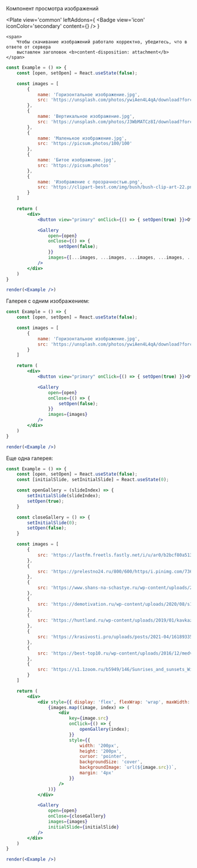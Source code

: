 
Компонент просмотра изображений

<Plate
    view='common'
    leftAddons={
        <Badge view='icon' iconColor='secondary' content={<InformationCircleMIcon />} />
    }
>
    <span>
        Чтобы скачивание изображений работало корректно, убедитесь, что в ответе от сервера
        выставлен заголовок <b>content-disposition: attachment</b>
    </span>
</Plate>

```jsx live
const Example = () => {
    const [open, setOpen] = React.useState(false);

    const images = [
        {
            name: 'Горизонтальное изображение.jpg',
            src: 'https://unsplash.com/photos/ywiAen4L4qA/download?force=true'
        },
        {
            name: 'Вертикальное изображение.jpg',
            src: 'https://unsplash.com/photos/J3WbMATCz8I/download?force=true'
        },
        {
            name: 'Маленькое изображение.jpg',
            src: 'https://picsum.photos/100/100'
        },
        {
            name: 'Битое изображение.jpg',
            src: 'https://picsum.photos'
        },
        {
            name: 'Изображение с прозрачностью.png',
            src: 'https://clipart-best.com/img/bush/bush-clip-art-22.png'
        }
    ]

    return (
        <div>
            <Button view="primary" onClick={() => { setOpen(true) }}>Открыть галерею</Button>

            <Gallery
                open={open}
                onClose={() => {
                    setOpen(false);
                }}
                images={[...images, ...images, ...images, ...images, ...images]}
            />
        </div>
    )
}

render(<Example />)
```

Галерея с одним изображением:

```jsx live
const Example = () => {
    const [open, setOpen] = React.useState(false);

    const images = [
        {
            name: 'Горизонтальное изображение.jpg',
            src: 'https://unsplash.com/photos/ywiAen4L4qA/download?force=true'
        }
    ]

    return (
        <div>
            <Button view="primary" onClick={() => { setOpen(true) }}>Открыть галерею</Button>

            <Gallery
                open={open}
                onClose={() => {
                    setOpen(false);
                }}
                images={images}
            />
        </div>
    )
}

render(<Example />)
```

Еще одна галерея:

```jsx live
const Example = () => {
    const [open, setOpen] = React.useState(false);
    const [initialSlide, setInitialSlide] = React.useState(0);

    const openGallery = (slideIndex) => {
        setInitialSlide(slideIndex);
        setOpen(true);
    }

    const closeGallery = () => {
        setInitialSlide(0);
        setOpen(false);
    }

    const images = [
        {
            src: 'https://lastfm.freetls.fastly.net/i/u/ar0/b2bcf80a513341d0c1ebbe4027c81a69.png'
        },
        {
            src: 'https://prelestno24.ru/800/600/https/i.pinimg.com/736x/1b/27/5b/1b275b675d3c3abbdfe39e45e08faa2c.jpg'
        },
        {
            src: 'https://www.shans-na-schastye.ru/wp-content/uploads/2020/12/novyj-god-doma-pochemu-eto-ploxo-scaled.jpeg'
        },
        {
            src: 'https://demotivation.ru/wp-content/uploads/2020/08/s1200-1-25.jpg'
        },
        {
            src: 'https://huntland.ru/wp-content/uploads/2019/01/kavkazskiy_lesnoy_kot_10.jpg'
        },
        {
            src: 'https://krasivosti.pro/uploads/posts/2021-04/1618933529_29-krasivosti_pro-p-sokol-sapsan-v-tundre-ptitsi-krasivo-foto-33.jpg'
        },
        {
            src: 'https://best-top10.ru/wp-content/uploads/2016/12/medved_gizli.jpg'
        },
        {
            src: 'https://s1.1zoom.ru/b5949/146/Sunrises_and_sunsets_Winter_Sweden_Arvika_Snow_Fir_515425_1600x1200.jpg'
        }
    ]

    return (
        <div>
            <div style={{ display: 'flex', flexWrap: 'wrap', maxWidth: '850px' }}>
                {images.map((image, index) => (
                    <div
                        key={image.src}
                        onClick={() => {
                            openGallery(index);
                        }}
                        style={{
                            width: '200px',
                            height: '200px',
                            cursor: 'pointer',
                            backgroundSize: 'cover',
                            backgroundImage: `url(${image.src})`,
                            margin: '4px'
                        }}
                    />
                ))}
            </div>

            <Gallery
                open={open}
                onClose={closeGallery}
                images={images}
                initialSlide={initialSlide}
            />
        </div>
    )
}

render(<Example />)
```

